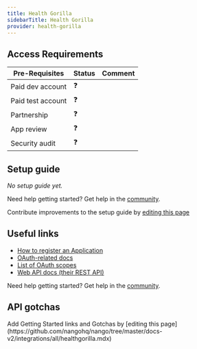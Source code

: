 ```yaml
---
title: Health Gorilla
sidebarTitle: Health Gorilla
provider: health-gorilla
---
```



<Overview />
<PreBuiltTooling provider={providers[pageMetadata.provider]} />
<PreBuiltUseCases />

## Access Requirements
| Pre-Requisites | Status | Comment|
| - | - | - |
| Paid dev account | ❓ |  |
| Paid test account | ❓ |  |
| Partnership | ❓ | |
| App review | ❓ |  |
| Security audit | ❓ | |


## Setup guide

_No setup guide yet._

<Tip>Need help getting started? Get help in the [community](https://nango.dev/slack).</Tip>

<Note>Contribute improvements to the setup guide by [editing this page](https://github.com/nangohq/nango/tree/master/docs-v2/integrations/all/insightly.mdx)</Note>


## Useful links

-   [How to register an Application](https://developer.healthgorilla.com/docs/oauth20#1-obtaining-oauth-20-credentials)
-   [OAuth-related docs](https://developer.healthgorilla.com/docs/oauth20)
-   [List of OAuth scopes](https://developer.healthgorilla.com/docs/oauth20#:~:text=and%20special%20symbols%3E-,Scopes,-Available%20scopes%20is)
-   [Web API docs (their REST API)](https://developer.healthgorilla.com/docs/provider-authorization-api#:~:text=User%20Provisioning-,API,-Identity%20Verification%20API)

<Tip>Need help getting started? Get help in the [community](https://nango.dev/slack).</Tip>

## API gotchas

<Note>
    Add Getting Started links and Gotchas by [editing this page](https://github.com/nangohq/nango/tree/master/docs-v2/integrations/all/healthgorilla.mdx)
</Note>
